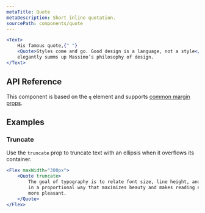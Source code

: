 ```yaml
---
metaTitle: Quote
metaDescription: Short inline quotation.
sourcePath: components/quote
---
```


```jsx live=true
<Text>
	His famous quote,{" "}
	<Quote>Styles come and go. Good design is a language, not a style</Quote>,
	elegantly summs up Massimo’s philosophy of design.
</Text>
```

## API Reference

This component is based on the `q` element and supports [common margin props](/themes/docs/overview/layout#margin-props).

<ThemesPropsTable defs="quotePropDefs" />

## Examples

### Truncate

Use the `truncate` prop to truncate text with an ellipsis when it overflows its container.

```jsx live=true line=2
<Flex maxWidth="300px">
	<Quote truncate>
		The goal of typography is to relate font size, line height, and line width
		in a proportional way that maximizes beauty and makes reading easier and
		more pleasant.
	</Quote>
</Flex>
```
